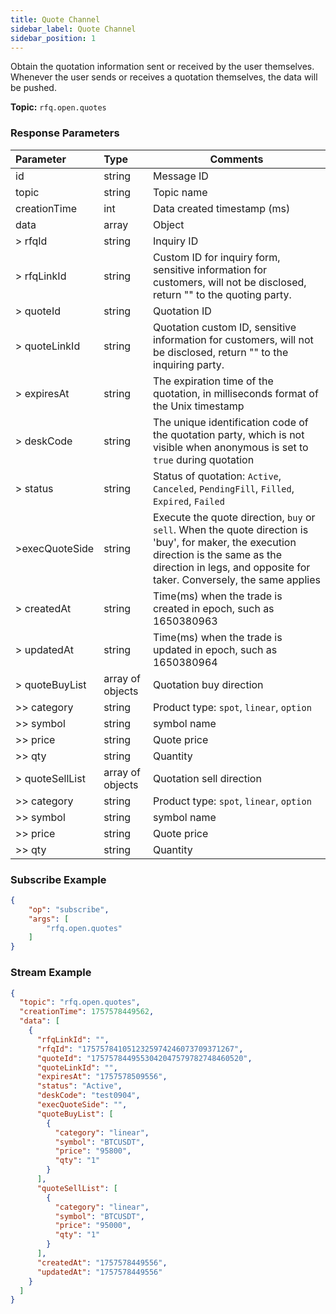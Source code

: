 ```yaml
---
title: Quote Channel
sidebar_label: Quote Channel
sidebar_position: 1
---
```


Obtain the quotation information sent or received by the user themselves. Whenever the user sends or receives a quotation themselves, the data will be pushed.

**Topic:** `rfq.open.quotes`<br/>

### Response Parameters
| Parameter | Type | Comments|
|:----- |:-----|----- |
|id |string |Message ID|
|topic | string  | Topic name                                                                                                                              |
|creationTime | int   | Data created timestamp (ms)                                                                                                              |
|data |array |Object |
| > rfqId         | string           | Inquiry ID                                                                                                                             |
| > rfqLinkId     | string           | Custom ID for inquiry form, sensitive information for customers, will not be disclosed, return "" to the quoting party.                |
| > quoteId       | string           | Quotation ID                                                                                                                           |
| > quoteLinkId   | string           | Quotation custom ID, sensitive information for customers, will not be disclosed, return "" to the inquiring party.                     |
| > expiresAt     | string           | The expiration time of the quotation, in milliseconds format of the Unix timestamp                                                     |
| > deskCode      | string           | The unique identification code of the quotation party, which is not visible when anonymous is set to `true` during quotation             |
| > status        | string           | Status of quotation: `Active`, `Canceled`, `PendingFill`, `Filled`, `Expired`, `Failed`                                                           |
| >execQuoteSide | string           | Execute the quote direction, `buy` or `sell`. When the quote direction is 'buy', for maker, the execution direction is the same as the direction in legs, and opposite for taker. Conversely, the same applies |
| > createdAt     | string           | Time(ms) when the trade is created in epoch, such as 1650380963                                                                         |
| > updatedAt     | string           | Time(ms) when the trade is updated in epoch, such as 1650380964                                                                         |
| > quoteBuyList  | array of objects | Quotation buy direction                                                                                                                |
| >> category     | string           | Product type: `spot`, `linear`, `option`                                                                                                   |
| >> symbol       | string           | symbol name                                                                                                               |
| >> price        | string           | Quote price                                                                                    |
| >> qty          | string           | Quantity                                                                                                                               |
| > quoteSellList | array of objects | Quotation sell direction                                                                                                               |
| >> category     | string           | Product type: `spot`, `linear`, `option`                                                                                                 |
| >> symbol       | string           | symbol name                                                                                                           |
| >> price        | string           | Quote price                                                                                                                            |
| >> qty          | string           | Quantity                                                                                                                               |

### Subscribe Example
```json
{
    "op": "subscribe",
    "args": [
        "rfq.open.quotes"
    ]
}
```

### Stream Example

```json
{
  "topic": "rfq.open.quotes",
  "creationTime": 1757578449562,
  "data": [
    {
      "rfqLinkId": "",
      "rfqId": "1757578410512325974246073709371267",
      "quoteId": "1757578449553042047579782748460520",
      "quoteLinkId": "",
      "expiresAt": "1757578509556",
      "status": "Active",
      "deskCode": "test0904",
      "execQuoteSide": "",
      "quoteBuyList": [
        {
          "category": "linear",
          "symbol": "BTCUSDT",
          "price": "95800",
          "qty": "1"
        }
      ],
      "quoteSellList": [
        {
          "category": "linear",
          "symbol": "BTCUSDT",
          "price": "95000",
          "qty": "1"
        }
      ],
      "createdAt": "1757578449556",
      "updatedAt": "1757578449556"
    }
  ]
}

```

